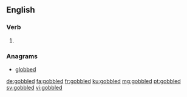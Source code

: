 ==English==

===Verb===
{{head|en|verb form}}

# {{en-past of|gobble}}

===Anagrams===
* [[globbed#English|globbed]]

[[de:gobbled]]
[[fa:gobbled]]
[[fr:gobbled]]
[[ku:gobbled]]
[[mg:gobbled]]
[[pt:gobbled]]
[[sv:gobbled]]
[[vi:gobbled]]